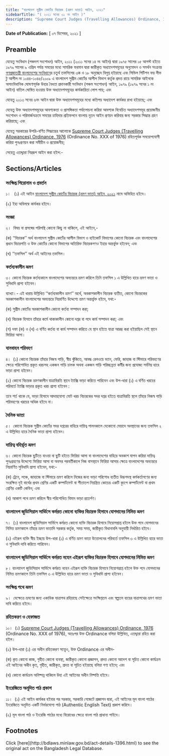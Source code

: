 ```yaml
---
title: "বাংলাদেশ সুপ্রীম কোর্টের বিচারক (ভ্রমণ ভাতা) আইন, ২০২১"
sidebarTitle: "( ২০২১ সনের ৩১ নং আইন )"
description: "Supreme Court Judges (Travelling Allowances) Ordinance, 1976 রহিতপূর্বক সময়োপযোগী করিয়া পুনঃপ্রণয়নকল্পে প্রণীত আইন"
---
```


**Date of Publication:** [ ০৭ ডিসেম্বর, ২০২১ ]

## Preamble

যেহেতু সংবিধান (পঞ্চদশ সংশোধন) আইন, ২০১১ (২০১১ সনের ১৪ নং আইন) দ্বারা ১৯৭৫ সালের ১৫ আগস্ট হইতে ১৯৭৯ সালের ৯ এপ্রিল পর্যন্ত সময়ের মধ্যে সামরিক ফরমান দ্বারা জারীকৃত অধ্যাদেশসমূহের অনুমোদন ও সমর্থন সংক্রান্ত [গণপ্রজাতন্ত্রী বাংলাদেশের সংবিধান](/act-957.html "গণপ্রজাতন্ত্রী বাংলাদেশের সংবিধান")ের চতুর্থ তফসিলের ৩ক ও ১৮ অনুচ্ছেদ বিলুপ্ত হইয়াছে এবং সিভিল পিটিশন ফর লীভ টু আপীল নং ১০৪৪-১০৪৫/২০০৯ এ বাংলাদেশ সুপ্রীম কোর্টের আপীল বিভাগ কর্তৃক প্রদত্ত রায়ে সামরিক আইনকে অসাংবিধানিক ঘোষণাপূর্বক উহার বৈধতা প্রদানকারী সংবিধান (পঞ্চম সংশোধন) আইন, ১৯৭৯ (১৯৭৯ সনের ১ নং আইন) বাতিল ঘোষিত হওয়ায় উক্ত অধ্যাদেশসমূহের কার্যকারিতা লোপ পায়; এবং

যেহেতু ২০১৩ সনের ৬নং আইন দ্বারা উক্ত অধ্যাদেশসমূহের মধ্যে কতিপয় অধ্যাদেশ কার্যকর রাখা হইয়াছে; এবং

যেহেতু উক্ত অধ্যাদেশসমূহের আবশ্যকতা ও প্রাসঙ্গিকতা পর্যালোচনা করিয়া আবশ্যক বিবেচিত অধ্যাদেশসমূহ প্রয়োজনীয় সংশোধন ও পরিমার্জনক্রমে সময়ের চাহিদার প্রতিফলনে বাংলায় নূতন আইন প্রণয়ন করিবার জন্য সরকার সিদ্ধান্ত গ্রহণ করিয়াছে; এবং

যেহেতু সরকারের উপরি-বর্ণিত সিদ্ধান্তের আলোকে [Supreme Court Judges (Travelling Allowances) Ordinance, 1976](/laws/act-517 "Supreme Court Judges (Travelling Allowances) Ordinance, 1976") (Ordinance No. XXX of 1976) রহিতপূর্বক সময়োপযোগী করিয়া পুনঃপ্রণয়ন করা সমীচীন ও প্রয়োজনীয়;

সেহেতু এতদ্দ্বারা নিম্নরূপ আইন করা হইল:-

## Sections/Articles

### সংক্ষিপ্ত শিরোনাম ও প্রবর্তন

১।   (১) এই আইন [বাংলাদেশ সুপ্রীম কোর্টের বিচারক (ভ্রমণ ভাতা) আইন, ২০২১](/laws/act-1396 "বাংলাদেশ সুপ্রীম কোর্টের বিচারক (ভ্রমণ ভাতা) আইন, ২০২১") নামে অভিহিত হইবে।

(২) ইহা অবিলম্বে কার্যকর হইবে।

### সংজ্ঞা

২।  বিষয় বা প্রসঙ্গের পরিপন্থি কোনো কিছু না থাকিলে, এই আইনে,-

(ক) ‘‘বিচারক’’ অর্থ বাংলাদেশ সুপ্রীম কোর্টের আপীল বিভাগ ও হাইকোর্ট বিভাগের কোনো বিচারক এবং বাংলাদেশের প্রধান বিচারপতি ও উক্ত কোর্টের কোনো বিভাগের অতিরিক্ত বিচারকগণও ইহার অন্তর্ভুক্ত হইবেন; এবং

(খ) ‘‘তফসিল’’ অর্থ এই আইনের তফসিল।

### কর্তব্যকালীন ভ্রমণ

৩। কোনো বিচারক কর্তব্যকালে বাংলাদেশের অভ্যন্তরে ভ্রমণ করিলে তিনি তফসিল ১ এ উল্লিখিত হারে ভ্রমণ ভাতা ও সুবিধাদি প্রাপ্য হইবেন।

ব্যাখ্যা।- এই ধারায় উল্লিখিত ‘‘কর্তব্যকালীন ভ্রমণ’’ অর্থে, অবকাশকালীন বিচারক ব্যতীত, কোনো বিচারকের অবকাশকালীন বাংলাদেশের অভ্যন্তরে নিম্নবর্ণিত উদ্দেশ্যে ভ্রমণ অন্তর্ভুক্ত হইবে, যথা:-

(ক) সুপ্রীম কোর্টের অবকাশকালীন কোনো কর্তব্য সম্পাদন করা;

(খ) বিচারক হিসাবে তাঁহার কর্মে থাকাকালীন কোনো দপ্তর বা পদে কার্য সম্পাদন করা; এবং

(গ) দফা (ক) ও (খ) এ বর্ণিত কর্তব্য বা কার্য সম্পাদন করিতে যে স্থান হইতে যাত্রা আরম্ভ করা হইয়াছিল সেই স্থানে ফিরিয়া আসা।

### যানবাহন পরিবহণ

৪।  (১) কোনো বিচারক তাঁহার নিজস্ব গাড়ি, স্বীয় ঝুঁকিতে, আবদ্ধ রেলওয়ে ভ্যান, ফেরি, জাহাজ বা স্টিমারে পরিবহণের ক্ষেত্রে পরিশোধিত প্রকৃত খরচসহ একজন গাড়ি চালক অথবা একজন গাড়ি পরিচ্ছন্নতা কর্মীর জন্য প্রযোজ্য সর্বনিম্ন হারে ভাড়া প্রাপ্য হইবেন।

(২) কোনো বিচারক ভ্রমণকালীন যাত্রাবিরতি স্থানে ট্যাক্সি ভাড়া করিতে পারিবেন এবং উপ-ধারা (১) এ বর্ণিত খরচের পরিবর্তে ট্যাক্সি ভাড়ার প্রকৃত খরচ প্রাপ্য হইবেন :

তবে শর্ত থাকে যে, ভাড়া হিসাবে আদায়যোগ্য মোট খরচ বিচারকের সদর দপ্তর হইতে যাত্রাবিরতি স্থলে তাঁহার নিজস্ব গাড়ি পরিবহণের খরচের অধিক হইবে না।

### দৈনিক ভাতা

৫।  কোনো বিচারক সুপ্রীম কোর্টের সদর দপ্তরের বাহিরে দায়িত্ব পালনকালে যেকোনো মেয়াদে অবস্থানের জন্য তফসিল ২ এ উল্লিখিত হারে দৈনিক ভাতা প্রাপ্য হইবেন।

### দায়িত্ব বহির্ভূত ভ্রমণ

৬। কোনো বিচারক ছুটিতে যাওয়া বা ছুটি হইতে ফিরিয়া আসা বা বাংলাদেশের বাহিরে অবকাশ যাপন করিয়া দায়িত্ব পুনঃগ্রহণের উদ্দেশ্যে ফিরিয়া আসা বা অবসর পরবর্তীকালে নিজ বাসস্থানে ফিরিয়া আসার ক্ষেত্রে বাংলাদেশের অভ্যন্তরে নিম্নবর্ণিত সুবিধাদি প্রাপ্য হইবেন, যথা:-

(ক) ট্রেনে, লঞ্চে, জাহাজে বা স্টিমারে ভ্রমণ করিলে নিজের জন্য ভাড়া পরিশোধ ব্যতীত উচ্চপদস্থ কর্মকর্তাগণের জন্য সংরক্ষিত দুই বার্থের প্রথম শ্রেণির একটি কম্পার্টমেন্ট বা শীতাতপ নিয়ন্ত্রিত কোচের একটি ক্যুপে কম্পার্টমেন্ট বা প্রথম শ্রেণির একটি কেবিন; এবং

(খ) আকাশ পথে ভ্রমণ করিলে স্বীয় পরিশোধিত বিমান ভাড়া প্রত্যর্পণ।

### বাংলাদেশ জুডিসিয়াল সার্ভিসে কর্মরত কোনো ব্যক্তির বিচারক হিসাবে যোগদানের নিমিত্ত ভ্রমণ

৭।  (১) বাংলাদেশ জুডিসিয়াল সার্ভিসে কর্মরত কোনো ব্যক্তি বিচারক হিসাবে নিয়োগপ্রাপ্ত হইলে উক্ত পদে যোগদানের নিমিত্ত ভ্রমণকালে তাঁহার ভ্রমণ ভাতাদি সরকার কর্তৃক, সময় সময়, জারীকৃত বিধানাবলি অনুযায়ী নির্ধারিত হইবে।

(২) এইরূপ ব্যক্তি স্বীয় ইচ্ছায় উপ-ধারা (১) এ বর্ণিত ভ্রমণ ভাতা উত্তোলনের পরিবর্তে তফসিল ৩ এ উল্লিখিত হারে ভাতা ও সুবিধাদি দাবি করিতে পারিবেন।

### বাংলাদেশ জুডিসিয়াল সার্ভিসে কর্মরত নহেন এইরূপ ব্যক্তির বিচারক হিসাবে যোগদানের নিমিত্ত ভ্রমণ

৮। বাংলাদেশ জুডিসিয়াল সার্ভিসে কর্মরত নহেন এইরূপ ব্যক্তি বিচারক হিসাবে নিয়োগপ্রাপ্ত হইলে উক্ত পদে যোগদানের নিমিত্ত ভ্রমণকালে তিনি তফসিল ৩ এ উল্লিখিত হারে ভ্রমণ ভাতা ও সুবিধাদি প্রাপ্য হইবেন।

### সংক্ষিপ্ত পথে ভ্রমণ

৯।  যেক্ষেত্রে ভ্রমণের জন্য একাধিক যাত্রাপথ রহিয়াছে সেইক্ষেত্রে সংক্ষিপ্ততম এবং স্বল্পতম ব্যয়ের যাত্রাপথের ভ্রমণ ভাতা দাবি করিতে হইবে।

### রহিতকরণ ও হেফাজত

১০।  (১) [Supreme Court Judges (Travelling Allowances) Ordinance, 1976](/laws/act-517 "Supreme Court Judges (Travelling Allowances) Ordinance, 1976") (Ordinance No. XXX of 1976), অতঃপর উক্ত Ordinance বলিয়া উল্লিখিত, এতদ্দ্বারা রহিত করা হইল।

(২) উপ-ধারা (১) এর অধীন রহিতকরণ সত্ত্বেও, উক্ত Ordinance এর অধীন-

(ক) কৃত কোনো কাজ, গৃহীত কোনো ব্যবস্থা, জারীকৃত কোনো প্রজ্ঞাপন, প্রদত্ত কোনো আদেশ বা সূচিত কোনো কার্যক্রম এই আইনের অধীন কৃত, গৃহীত, জারীকৃত, প্রদত্ত বা সূচিত হইয়াছে বলিয়া গণ্য হইবে; এবং

(খ) কোনো কার্যক্রম অনিষ্পন্ন থাকিলে উহা এই আইনের অধীন নিষ্পত্তি হইবে।

### ইংরেজিতে অনূদিত পাঠ প্রকাশ

১১।  (১) এই আইন কার্যকর হইবার পর সরকার, সরকারি গেজেটে প্রজ্ঞাপন দ্বারা, এই আইনের মূল বাংলা পাঠের ইংরেজিতে অনূদিত একটি নির্ভরযোগ্য পাঠ (Authentic English Text) প্রকাশ করিবে।

(২) মূল বাংলা পাঠ ও ইংরেজি পাঠের মধ্যে বিরোধের ক্ষেত্রে বাংলা পাঠ প্রাধান্য পাইবে।

## Footnotes

<Note>
  Click [here](http://bdlaws.minlaw.gov.bd/act-details-1396.html) to see the original act on the Bangladesh Legal Database.
</Note>

